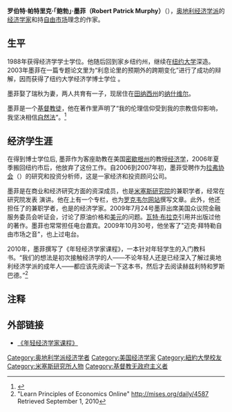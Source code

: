 {{Infobox_Scientist
| name = 罗伯特·墨菲
| image = Robert P. Murphy Head Shot 1.jpg
| caption = 
| birth_date = {{birth date and age|1976|5|23}}
| birth_place = [[紐約州|紐約州]][[紐約|紐約]]
| death_date = 
| death_place = 
| residence = 
| nationality = {{USA}}
| field = [[经济学|经济学]]
| work_institution = 
| alma_mater = [[纽约大学|纽约大学]]
| doctoral_advisor = 
| doctoral_students = 
| known_for  = 
| prizes = 
| religion = 
| footnotes = 
}}

'''罗伯特·帕特里克·「鲍勃」·墨菲（Robert Patrick Murphy）'''（{{bd|1976年|5月23日|}}），[[奥地利经济学派|奥地利经济学派]]的[[经济学家|经济学家]]和持[[自由市场|自由市场]]理念的作家。

== 生平 ==
1988年获得{{tsl|en|Hillsdale College|希尔斯代尔学院}}经济学学士学位。他随后回到家乡纽约州，继续在[[纽约大学|纽约大学]]深造。2003年墨菲在一篇专题论文里为“利息论里的预期外的跨期变化”进行了成功的辩解，因而获得了纽约大学经济学博士学位 。

墨菲娶了瑞秋为妻，两人共育有一子，现居住在[[田纳西州|田纳西州]]的[[纳什维尔|纳什维尔]]。

墨菲是一个[[基督教徒|基督教徒]]，他在著作里声明了“我的伦理信仰受到我的宗教信仰影响，我坚决相信[[自然法|自然法]]”。<ref>{{Cite web |title=The Possibility of Private Law |url=http://www.mises.org/story/1874 |accessdate=2021-03-06 |author=Robert P. Murphy |date=3 August 2005 |work=Mises Institute |publisher=Mises.org |language=en}}</ref>

== 经济学生涯 ==
在得到博士学位后, 墨菲作为客座助教在美国[[密歇根州|密歇根州]]的{{tsl|en|Hillsdale College|希尔斯代尔学院}}教授[[经济学|经济学]]，2006年夏季搬回纽约市后，他放弃了这份工作。自2006到2007年初，墨菲受聘作为[[阿瑟·拉弗|拉弗协会]]（{{lang|en|Laffer Associates}}）的研究和投资分析师，这是一家经济和投资顾问公司。

墨菲是{{tsl|en|Pacific Research Institute|太平洋研究所}}在商业和经济研究方面的资深成员，也是[[路德维希·冯·米塞斯研究所|米塞斯研究院]]的兼职学者，经常在研究院发表 演讲。他在{{tsl|en|Townhall.com|市政廳網站}}上有一个专栏，也为[[盧埃林·羅克維爾|罗克韦尔网站]]撰写文章。此外，他还担任了{{tsl|en|Mackinac Center for Public Policy|麦基诺公共政策研究中心 }}的兼职学者，也是{{tsl|en|Institute for Energy Research||能源研究所}}的经济学家。2009年7月24号墨菲出席美国众议院金融服务委员会听证会，讨论了原油价格和[[美元|美元]]的问题。[[瓦特·布拉克|瓦特·布拉克]]引用并出版过他的著作。墨菲也常常担任电台嘉宾。2009年10月30号，他坐客了"迈克·拜特勒自由市场之音"，也上过{{tsl|en|The Political Cesspool|政治粪坑}}电台。

2010年，墨菲撰写了《年轻经济学家课程》，一本针对年轻学生的入门教科书。“我们的想法是初次接触经济学的人——不论年轻人还是已经深入了解过奥地利经济学派的成年人——都应该先阅读一下这本书，然后才去阅读赫兹利特和罗斯巴德。”<ref>"Learn Principles of Economics Online" http://mises.org/daily/4587 {{Wayback|url=http://mises.org/daily/4587 |date=20101024180148 }} Retrieved September 1, 2010</ref>

==注释==
{{reflist|1}}

==外部链接==
* [http://mises.org/document/5706 《年轻经济学家课程》]

{{Authority control}}
{{DEFAULTSORT: Murphy, Robert}}
[[Category:奥地利学派经济学者|Category:奥地利学派经济学者]]
[[Category:美国经济学家|Category:美国经济学家]]
[[Category:紐約大學校友|Category:紐約大學校友]]
[[Category:米塞斯研究所人物|Category:米塞斯研究所人物]]
[[Category:基督教无政府主义者|Category:基督教无政府主义者]]